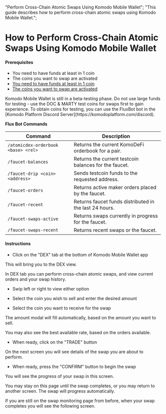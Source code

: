   "Perform Cross-Chain Atomic Swaps Using Komodo Mobile Wallet";
  "This guide describes how to perform cross-chain atomic swaps using Komodo Mobile Wallet.";


# How to Perform Cross-Chain Atomic Swaps Using Komodo Mobile Wallet

#### Prerequisites

*   You need to have funds at least in 1 coin
*   The coins you want to swap are activated
*   [You need to have funds at least in 1 coin](/komodo-wallet/mobile/view-your-receiving-address-to-send-funds-for-trading/)
*   [The coins you want to swap are activated](/komodo-wallet/mobile/add-and-activate-coins/)

<Note>
  Komodo Mobile Wallet is still in a beta-testing phase. Do not use large funds for testing - use the DOC & MARTY test coins for swaps first to gain experience.
  To obtain coins for testing, you can use the FluxBot bot in the [Komodo Platform Discord Server](https://komodoplatform.com/discord).

  **Flux Bot Commands**

  | Command                             | Description                                            |
  | ----------------------------------- | ------------------------------------------------------ |
  | `/atomicdex-orderbook <base> <rel>` | Returns the current KomoDeFi orderbook for a pair.     |
  | `/faucet-balances`                  | Returns the current testcoin balances for the faucet.  |
  | `/faucet-drip <coin> <address>`     | Sends testcoin funds to the requested address.         |
  | `/faucet-orders`                    | Returns active maker orders placed by the faucet.      |
  | `/faucet-recent`                    | Returns faucet funds distributed in the last 24 hours. |
  | `/faucet-swaps-active`              | Returns swaps currently in progress for the faucet.    |
  | `/faucet-swaps-recent`              | Returns recent swaps or the faucet.                    |
</Note>

#### Instructions

*   Click on the "DEX" tab at the bottom of Komodo Mobile Wallet app

This will bring you to the DEX view.

In DEX tab you can perform cross-chain atomic swaps, and view current orders and your swap history.

*   Swip left or right to view either option

<OptimizedImage title="How to Perform Cross-Chain Atomic Swaps Using Komodo Mobile Wallet" src={howToPerform1} alt="How to Perform Cross-Chain Atomic Swaps Using Komodo Mobile Wallet" />

*   Select the coin you wish to sell and enter the desired amount

*   Select the coin you want to receive for the swap

The amount modal will fill automatically, based on the amount you want to sell.

You may also see the best available rate, based on the orders available.

*   When ready, click on the "TRADE" button

<OptimizedImage title="How to Perform Cross-Chain Atomic Swaps Using Komodo Mobile Wallet" src={howToPerform2} alt="How to Perform Cross-Chain Atomic Swaps Using Komodo Mobile Wallet" />

On the next screen you will see details of the swap you are about to perform.

*   When ready, press the "CONFIRM" button to begin the swap

<OptimizedImage title="How to Perform Cross-Chain Atomic Swaps Using Komodo Mobile Wallet" src={howToPerform3} alt="How to Perform Cross-Chain Atomic Swaps Using Komodo Mobile Wallet" />

You will see the progress of your swap in this screen.

You may stay on this page until the swap completes, or you may return to another screen. The swap will progress automatically.

<OptimizedImage title="How to Perform Cross-Chain Atomic Swaps Using Komodo Mobile Wallet" src={howToPerform4} alt="How to Perform Cross-Chain Atomic Swaps Using Komodo Mobile Wallet" />

If you are still on the swap monitoring page from before, when your swap completes you will see the following screen.

<OptimizedImage title="How to Perform Cross-Chain Atomic Swaps Using Komodo Mobile Wallet" src={howToPerform5} alt="How to Perform Cross-Chain Atomic Swaps Using Komodo Mobile Wallet" />
